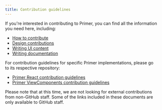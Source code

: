 ```yaml
---
title: Contribution guidelines
---
```


If you're interested in contributing to Primer, you can find all the information you need here, including:

- [How to contribute](/guides/contribute/how-to-contribute)
- [Design contributions](/guides/contribute/design)
- [Writing UI content](/guides/contribute/content)
- [Writing documentation](/guides/contribute/documentation)

For contribution guidelines for specific Primer implementations, please go to its respective repository:

- [Primer React contribution guidelines](https://github.com/primer/react/blob/main/contributor-docs/CONTRIBUTING.md)
- [Primer ViewComponents contribution guidelines](https://primer.style/view-components/contributing)

<Note>
  Please note that at this time, we are not looking for external contributions from non-GitHub staff. Some of the links
  included in these documents are only available to GitHub staff.
</Note>
